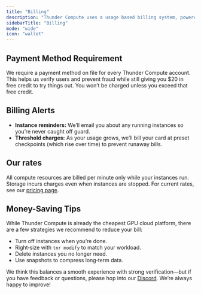 ```yaml
---
title: "Billing"
description: "Thunder Compute uses a usage based billing system, powered by Stripe."
sidebarTitle: "Billing"
mode: "wide"
icon: "wallet"
---
```


## Payment Method Requirement

We require a payment method on file for every Thunder Compute account. This helps us verify users and prevent fraud while still giving you $20 in free credit to try things out. You won’t be charged unless you exceed that free credit.

## Billing Alerts

- **Instance reminders:** We’ll email you about any running instances so you’re never caught off guard.
- **Threshold charges:** As your usage grows, we’ll bill your card at preset checkpoints (which rise over time) to prevent runaway bills.

## Our rates

All compute resources are billed per minute only while your instances run. Storage incurs charges even when instances are stopped. For current rates, see our [pricing page](https://thundercompute.com/pricing).

## Money-Saving Tips

While Thunder Compute is already the cheapest GPU cloud platform, there are a few strategies we recommend to reduce your bill:

- Turn off instances when you’re done.
- Right‑size with `tnr modify` to match your workload.
- Delete instances you no longer need.
- Use snapshots to compress long‑term data.

We think this balances a smooth experience with strong verification—but if you have feedback or questions, please hop into our [Discord](https://discord.com/invite/nwuETS9jJK). We’re always happy to improve\!